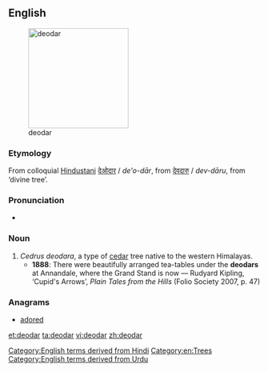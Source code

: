 ==English==
[[File:Deodar Cedar.JPG|thumb|right|200px|deodar]]
===Etymology===
From colloquial [[w:Hindustani|Hindustani]] [[देओदार]] / {{ur-Arab|[[دیودار]]}} ''de'o-dār'', from [[देवदारु]] / {{ur-Arab|[[دیودار]]}} ''dev-dāru'', from {{etyl|sa|en}} {{term|देवदारु|tr=deva-dāru|sc=Deva|lang=sa}} ‘divine tree’.

===Pronunciation===
* {{IPA|/ˈdiːəʊdɑː/}}

===Noun===
{{en-noun}}

# ''Cedrus deodara'', a type of [[cedar]] tree native to the western Himalayas.
#* '''1888''': There were beautifully arranged tea-tables under the '''deodars''' at Annandale, where the Grand Stand is now — Rudyard Kipling, ‘Cupid's Arrows’, ''Plain Tales from the Hills'' (Folio Society 2007, p. 47)

===Anagrams===
* [[adored#English|adored]]

[[Category:English terms derived from Hindi]]
[[Category:en:Trees]]
[[Category:English terms derived from Urdu]]

[[et:deodar]]
[[ta:deodar]]
[[vi:deodar]]
[[zh:deodar]]